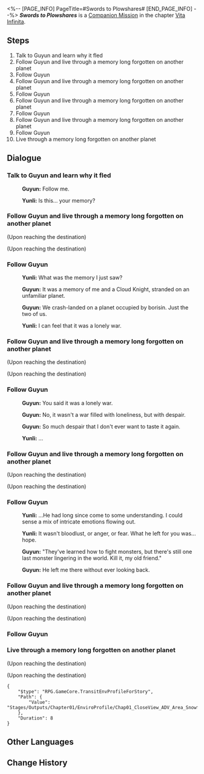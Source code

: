<%-- [PAGE_INFO]
PageTitle=#Swords to Plowshares#
[END_PAGE_INFO] --%>
{{Stub|Dialogue.}}
{{Mission Infobox
|id            = 2021902
|title         = 
|image         = <!--Mission Swords to Plowshares.png-->
|type          = Companion
|event_name    = 
|chapter       = Vita Infinita (Companion Mission Chapter)
|requirements  = {{subst:void|<!--Unknown: {"Type":"Manual"}-->}}
|summary       = <!--official mission summary from Fate's Atlas-->
|characters    = Guyun; Trailblazer; Yunli
|startLocation = [[The Xianzhou Luofu]] - [[Kalevala in Memory]]
|world         = The Xianzhou Luofu
|area          = Kalevala in Memory
|prev          = 
|next          = 
|rewards       = Trailblaze EXP*800; Stellar Jade*100; Traveler's Guide*12; Lost Crystal*10; Lupitoxin Sawteeth*6; Credit*120,000
}}
'''''Swords to Plowshares''''' is a [[Companion Mission]] in the chapter [[Vita Infinita (Companion Mission Chapter)|Vita Infinita]].

==Steps==
# Talk to Guyun and learn why it fled
# Follow Guyun and live through a memory long forgotten on another planet
# Follow Guyun
# Follow Guyun and live through a memory long forgotten on another planet
# Follow Guyun
# Follow Guyun and live through a memory long forgotten on another planet
# Follow Guyun
# Follow Guyun and live through a memory long forgotten on another planet
# Follow Guyun
# Live through a memory long forgotten on another planet

<!--
==Gameplay Notes==

--><!--
==Trial Character==

-->
==Dialogue==
{{Stub Dialogue}}
===Talk to Guyun and learn why it fled{{subst:void|<!--202190209-->}}===
{{Mission Description|type=companion|location=Kalevala in Memory|The mystery's solved: Nobody stole Guyun. It just made itself "gone with the wind." Culprit or victim, Guyun owes everyone an explanation for what happened.<br />Learn about the memories shared between Guyun and the Nameless Swordsmaster.}}
{{Dialogue Start}}
:{{A|VO side2 yunli guyun 106.ogg}} '''Guyun:''' Follow me.
:{{A|VO side2 yunli yunli 273.ogg}} '''Yunli:''' Is this... your memory?
{{Dialogue End}}

===Follow Guyun and live through a memory long forgotten on another planet{{subst:void|<!--202190201-->}}===
{{Dialogue Start}}
;(Upon reaching the destination)

;(Upon reaching the destination)
:{{tx}}
{{Dialogue End}}

===Follow Guyun{{subst:void|<!--202190206-->}}===
{{Mission Description|type=companion|location=Kalevala in Memory|update|The mystery's solved: Nobody stole Guyun. It just made itself "gone with the wind." Culprit or victim, Guyun owes everyone an explanation for what happened.<br />Follow Guyun and continue onward.}}
{{Dialogue Start}}
:{{A|VO side2 yunli yunli 274.ogg}} '''Yunli:''' What was the memory I just saw?
:{{A|VO side2 yunli guyun 113.ogg}} '''Guyun:''' It was a memory of me and a Cloud Knight, stranded on an unfamiliar planet.
:{{A|VO side2 yunli guyun 114.ogg}} '''Guyun:''' We crash-landed on a planet occupied by borisin. Just the two of us.
:{{A|VO side2 yunli yunli 275.ogg}} '''Yunli:''' I can feel that it was a lonely war.
{{Dialogue End}}

===Follow Guyun and live through a memory long forgotten on another planet{{subst:void|<!--202190202-->}}===
{{Dialogue Start}}
;(Upon reaching the destination)

;(Upon reaching the destination)
:{{tx}}
{{Dialogue End}}

===Follow Guyun{{subst:void|<!--202190207-->}}===
{{Dialogue Start}}
:{{A|VO side2 yunli guyun 122.ogg}} '''Guyun:''' You said it was a lonely war.
:{{A|VO side2 yunli guyun 123.ogg}} '''Guyun:''' No, it wasn't a war filled with loneliness, but with despair.
:{{A|VO side2 yunli guyun 124.ogg}} '''Guyun:''' So much despair that I don't ever want to taste it again.
:{{A|VO side2 yunli yunli 276.ogg}} '''Yunli:''' ...
{{Dialogue End}}

===Follow Guyun and live through a memory long forgotten on another planet{{subst:void|<!--202190203-->}}===
{{Dialogue Start}}
;(Upon reaching the destination)

;(Upon reaching the destination)
:{{tx}}
{{Dialogue End}}

===Follow Guyun{{subst:void|<!--202190208-->}}===
{{Dialogue Start}}
:{{A|VO side2 yunli yunli 277.ogg}} '''Yunli:''' ...He had long since come to some understanding. I could sense a mix of intricate emotions flowing out.
:{{A|VO side2 yunli yunli 278.ogg}} '''Yunli:''' It wasn't bloodlust, or anger, or fear. What he left for you was... hope.
:{{A|VO side2 yunli guyun 127.ogg}} '''Guyun:''' "They've learned how to fight monsters, but there's still one last monster lingering in the world. Kill it, my old friend."
:{{A|VO side2 yunli guyun 128.ogg}} '''Guyun:''' He left me there without ever looking back.
{{Dialogue End}}

===Follow Guyun and live through a memory long forgotten on another planet{{subst:void|<!--202190204-->}}===
{{Dialogue Start}}
;(Upon reaching the destination)

;(Upon reaching the destination)
:{{tx}}
{{Dialogue End}}

===Follow Guyun{{subst:void|<!--202190210-->}}===
{{Dialogue Start}}

{{Dialogue End}}

===Live through a memory long forgotten on another planet{{subst:void|<!--202190205-->}}===
{{Mission Description|type=companion|location=Kalevala in Memory|update|The mystery's solved: Nobody stole Guyun. It just made itself "gone with the wind." Culprit or victim, Guyun owes everyone an explanation for what happened.}}
{{Dialogue Start}}
;(Upon reaching the destination)

;(Upon reaching the destination)
:{{tx}}
<pre>{
	"$type": "RPG.GameCore.TransitEnvProfileForStory",
	"Path": {
		"Value": "Stages/Outputs/Chapter01/EnviroProfile/Chap01_CloseView_ADV_Area_Snowfield_01_Day_YunLi.enviroProfile.asset"
	},
	"Duration": 8
}</pre>
:{{tx}}
{{Dialogue End}}

==Other Languages==
{{Other Languages
|en   = Swords to Plowshares
|zhs  = 铸剑为犁
|zht  = 鑄劍為犁
|ja   = 争いの剣は命吹き込む鋤へ
|ko   = 검을 쟁기로
|es   = Espadas en arados
|fr   = De l'épée à la bêche
|ru   = Перекуют мечи свои на орала
|th   = หลอมดาบเป็นคันไถ
|vi   = Buông Kiếm Cầu An Yên
|de   = Schwerter zu Spaten
|id   = Menempa Pedang Menjadi Mata Bajak
|pt   = Espadas e Arados
}}

==Change History==
{{Change History|2.4}}

